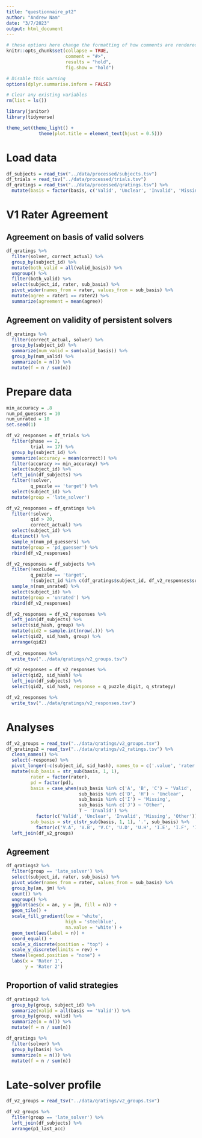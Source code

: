 ```yaml
---
title: "questionnaire_pt2"
author: "Andrew Nam"
date: "3/7/2023"
output: html_document
---
```


```r
# these options here change the formatting of how comments are rendered
knitr::opts_chunk$set(collapse = TRUE,
                      comment = "#>",
                      results = "hold",
                      fig.show = "hold")

# Disable this warning
options(dplyr.summarise.inform = FALSE)

# Clear any existing variables
rm(list = ls())

library(janitor)
library(tidyverse)

theme_set(theme_light() +
            theme(plot.title = element_text(hjust = 0.5)))
```

# Load data

```r
df_subjects = read_tsv("../data/processed/subjects.tsv")
df_trials = read_tsv("../data/processed/trials.tsv")
df_qratings = read_tsv("../data/processed/qratings.tsv") %>% 
  mutate(basis = factor(basis, c('Valid', 'Unclear', 'Invalid', 'Missing')))
```

# V1 Rater Agreement

## Agreement on basis of valid solvers
```r
df_qratings %>% 
  filter(solver, correct_actual) %>% 
  group_by(subject_id) %>% 
  mutate(both_valid = all(valid_basis)) %>% 
  ungroup() %>% 
  filter(both_valid) %>% 
  select(subject_id, rater, sub_basis) %>% 
  pivot_wider(names_from = rater, values_from = sub_basis) %>% 
  mutate(agree = rater1 == rater2) %>% 
  summarize(agreement = mean(agree))
```

## Agreement on validity of persistent solvers

```r
df_qratings %>% 
  filter(correct_actual, solver) %>% 
  group_by(subject_id) %>% 
  summarize(num_valid = sum(valid_basis)) %>% 
  group_by(num_valid) %>% 
  summarize(n = n()) %>% 
  mutate(f = n / sum(n))
```



# Prepare data

```r
min_accuracy = .8
num_pd_guessers = 10
num_unrated = 10
set.seed(1)

df_v2_responses = df_trials %>% 
  filter(phase == 2,
         trial >= 17) %>% 
  group_by(subject_id) %>% 
  summarize(accuracy = mean(correct)) %>% 
  filter(accuracy >= min_accuracy) %>% 
  select(subject_id) %>% 
  left_join(df_subjects) %>% 
  filter(!solver,
         q_puzzle == 'target') %>% 
  select(subject_id) %>% 
  mutate(group = 'late_solver')

df_v2_responses = df_qratings %>% 
  filter(!solver,
         qid > 20,
         correct_actual) %>%
  select(subject_id) %>% 
  distinct() %>% 
  sample_n(num_pd_guessers) %>% 
  mutate(group = 'pd_guesser') %>% 
  rbind(df_v2_responses) 

df_v2_responses = df_subjects %>% 
  filter(!excluded,
         q_puzzle == 'target',
         !(subject_id %in% c(df_qratings$subject_id, df_v2_responses$subject_id))) %>%
  sample_n(num_unrated) %>%
  select(subject_id) %>% 
  mutate(group = 'unrated') %>% 
  rbind(df_v2_responses)

df_v2_responses = df_v2_responses %>% 
  left_join(df_subjects) %>% 
  select(sid_hash, group) %>% 
  mutate(qid2 = sample.int(nrow(.))) %>%
  select(qid2, sid_hash, group) %>% 
  arrange(qid2)
  
df_v2_responses %>% 
  write_tsv("../data/qratings/v2_groups.tsv")

df_v2_responses = df_v2_responses %>% 
  select(qid2, sid_hash) %>% 
  left_join(df_subjects) %>% 
  select(qid2, sid_hash, response = q_puzzle_digit, q_strategy) 

df_v2_responses %>% 
  write_tsv("../data/qratings/v2_responses.tsv")
```

# Analyses

```r
df_v2_groups = read_tsv("../data/qratings/v2_groups.tsv")
df_qratings2 = read_tsv("../data/qratings/v2_ratings.tsv") %>% 
  clean_names() %>% 
  select(-response) %>% 
  pivot_longer(-c(subject_id, sid_hash), names_to = c('.value', 'rater'), names_sep = '_') %>%
  mutate(sub_basis = str_sub(basis, 1, 1),
         rater = factor(rater),
         pd = factor(pd),
         basis = case_when(sub_basis %in% c('A', 'B', 'C') ~ 'Valid',
                           sub_basis %in% c('D', 'H') ~ 'Unclear',
                           sub_basis %in% c('I') ~ 'Missing',
                           sub_basis %in% c('J') ~ 'Other',
                           T ~ 'Invalid') %>% 
           factor(c('Valid', 'Unclear', 'Invalid', 'Missing', 'Other')),
         sub_basis = str_c(str_sub(basis, 1, 1), '.', sub_basis) %>% 
           factor(c('V.A', 'V.B', 'V.C', 'U.D', 'U.H', 'I.E', 'I.F', 'I.G', 'M.I', 'O.J'))) %>% 
  left_join(df_v2_groups)
```
## Agreement

```r
df_qratings2 %>% 
  filter(group == 'late_solver') %>% 
  select(subject_id, rater, sub_basis) %>% 
  pivot_wider(names_from = rater, values_from = sub_basis) %>% 
  group_by(an, jm) %>% 
  count() %>% 
  ungroup() %>% 
  ggplot(aes(x = an, y = jm, fill = n)) +
  geom_tile() +
  scale_fill_gradient(low = 'white',
                      high = 'steelblue',
                      na.value = 'white') +
  geom_text(aes(label = n)) +
  coord_equal() +
  scale_x_discrete(position = "top") +
  scale_y_discrete(limits = rev) +
  theme(legend.position = "none") +
  labs(x = 'Rater 1',
       y = 'Rater 2')
```

## Proportion of valid strategies

```r
df_qratings2 %>% 
  group_by(group, subject_id) %>% 
  summarize(valid = all(basis == 'Valid')) %>% 
  group_by(group, valid) %>%
  summarize(n = n()) %>%
  mutate(f = n / sum(n))
```

```r
df_qratings %>% 
  filter(solver) %>% 
  group_by(basis) %>% 
  summarize(n = n()) %>% 
  mutate(f = n / sum(n))
```

# Late-solver profile

```r
df_v2_groups = read_tsv("../data/qratings/v2_groups.tsv")

df_v2_groups %>% 
  filter(group == 'late_solver') %>% 
  left_join(df_subjects) %>% 
  arrange(p1_last_acc)
```

